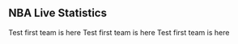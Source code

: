 ## NBA Live Statistics

<ProjectCard title="First Team" link="https://www.nba.com" bg="linear-gradient(to right, #D4145A 0%, #FBB03B 100%)">
Test first team is here
</ProjectCard>

<ProjectCard title="First Team" link="https://www.nba.com" bg="linear-gradient(to right, #D4145A 0%, #FBB03B 100%)">
Test first team is here
</ProjectCard>

<ProjectCard title="First Team" link="https://www.nba.com" bg="linear-gradient(to right, #D4145A 0%, #FBB03B 100%)">
Test first team is here
</ProjectCard>